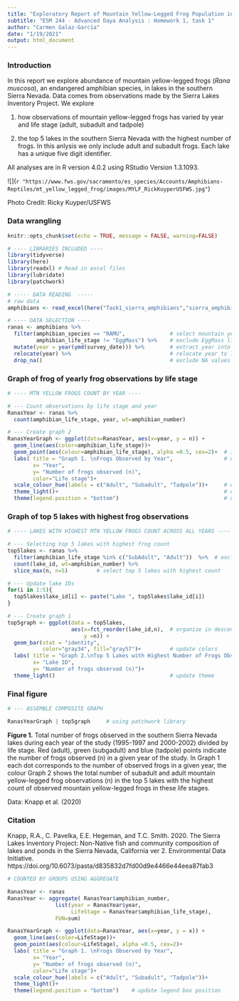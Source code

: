 ```yaml
---
title: "Exploratory Report of Mountain Yellow-Legged Frog Population in the Sierra Lakes"
subtitle: "ESM 244 - Advanced Daya Analysis : Homework 1, task 1"
author: "Carmen Galaz-García"
date: "1/19/2021"
output: html_document
---
```



### Introduction

In this report we explore abundance of mountain yellow-legged frogs (*Rana muscosa*), an endangered amphibian species, in lakes in the southern Sierra Nevada. 
Data comes from observations made by the Sierra Lakes Inventory Project. 
We explore 

(1) how observations of mountain yellow-legged frogs has varied by year and life stage (adult, subadult and tadpole)

(2) the top 5 lakes in the southern Sierra Nevada with the highest number of frogs. In this anlysis we only include adult and subadult frogs. Each lake has a unique five digit identifier. 

All analyses are in R version 4.0.2 using RStudio Version 1.3.1093.


![](`r "https://www.fws.gov/sacramento/es_species/Accounts/Amphibians-Reptiles/mt_yellow_legged_frog/images/MYLF_RickKuyperUSFWS.jpg"`)

Photo Credit: Ricky Kuyper/USFWS

### Data wrangling
```r
knitr::opts_chunk$set(echo = TRUE, message = FALSE, warning=FALSE)

# ---- LIBRARIES INCLUDED ----
library(tidyverse)
library(here)
library(readxl) # Read in excel files
library(lubridate) 
library(patchwork)
```


```r
# ----- DATA READING  -----
# raw data
amphibians <- read_excel(here("Task1_sierra_amphibians","sierra_amphibians.xlsx")) 

# ---- DATA SELECTION ----
ranas <- amphibians %>% 
  filter(amphibian_species == "RAMU",              # select mountain yellow-legged frog
         amphibian_life_stage != "EggMass") %>%    # exclude EggMass life stage
  mutate(year = year(ymd(survey_date))) %>%        # extract year into column
  relocate(year) %>%                               # relocate year to 1st column for easy reading
  drop_na()                                        # exclude NA values
```


### Graph of frog of yearly frog observations by life stage

```r
# ---- MTN YELLOW FROGS COUNT BY YEAR ----

# --- Count observations by life stage and year
RanasYear <- ranas %>% 
  count(amphibian_life_stage, year, wt=amphibian_number)

# --- Create graph 2
RanasYearGraph <- ggplot(data=RanasYear, aes(x=year, y = n)) +
  geom_line(aes(color=amphibian_life_stage))+
  geom_point(aes(colour=amphibian_life_stage), alpha =0.5, cex=2)+  # include pts of count/year
  labs( title = "Graph 1. \nFrogs Observed by Year",                # update labels
        x= "Year",
        y= "Number of frogs observed (n)",
        color="Life stage")+
  scale_colour_hue(labels = c("Adult", "Subadult", "Tadpole"))+     # update legend labels
  theme_light()+                                                    # update theme
  theme(legend.position = "bottom")                                 # update legend box position
```

### Graph of top 5 lakes with highest frog observations
```r
# ---- LAKES WITH HIGHEST MTN YELLOW FROGS COUNT ACROSS ALL YEARS ----

# --- Selecting top 5 lakes with highest frog count
top5lakes <- ranas %>% 
  filter(amphibian_life_stage %in% c("SubAdult", "Adult"))  %>%  # exclude tadpole life stage
  count(lake_id, wt=amphibian_number) %>% 
  slice_max(n, n=5)         # select top 5 lakes with highest count

# --- Update lake IDs
for(i in 1:5){
  top5lakes$lake_id[i] <- paste("Lake ", top5lakes$lake_id[i])
}

# --- Create graph 1
top5graph <- ggplot(data = top5lakes, 
                    aes(x=fct_reorder(lake_id,n),  # organize in descending order
                        y =n)) +
  geom_bar(stat = "identity",
           color="gray34", fill="gray57")+         # update colors
  labs( title = "Graph 2.\nTop 5 Lakes with Highest Number of Frogs Observed",
        x= "Lake ID",
        y= "Number of frogs observed (n)")+ 
  theme_light()                                    # update theme

```

### Final figure
```r
# --- ASSEMBLE COMPOSITE GRAPH

RanasYearGraph | top5graph     # using patchwork library
```
**Figure 1.** 
Total number of frogs observed in the southern Sierra Nevada lakes during each year of the study (1995-1997 and 2000-2002) divided by life stage. 
Red (adult), green (subgadult) and blue (tadpole) points indicate the number of frogs observed (n) in a given year of the study.
In Graph 1 each dot corresponds to the number of observed frogs in a given year, the colour 
Graph 2 shows the total number of subadult and adult mountain yellow-legged frog observations (n) in the top 5 lakes with the highest count of observed mountain yellow-legged frogs in these life stages. 

Data: Knapp et al. (2020)

### Citation

Knapp, R.A., C. Pavelka, E.E. Hegeman, and T.C. Smith. 2020. The Sierra Lakes Inventory Project: Non-Native fish and community composition of lakes and ponds in the Sierra Nevada, California ver 2. Environmental Data Initiative. https://doi.org/10.6073/pasta/d835832d7fd00d9e4466e44eea87fab3



```r

# COUNTED BY GROUPS USING AGGREGATE

RanasYear <- ranas
RanasYear <- aggregate( RanasYear$amphibian_number, 
               list(year = RanasYear$year, 
                    LifeStage = RanasYear$amphibian_life_stage),
               FUN=sum)

RanasYearGraph <- ggplot(data=RanasYear, aes(x=year, y = x)) +
  geom_line(aes(color=LifeStage))+
  geom_point(aes(colour=LifeStage), alpha =0.5, cex=2)+
  labs( title = "Graph 1. \nFrogs Observed by Year",
        x= "Year",
        y= "Number of frogs observed (n)",
        color="Life stage")+
  scale_colour_hue(labels = c("Adult", "Subadult", "Tadpole"))+
  theme_light()+
  theme(legend.position = "bottom")    # update legend box position

```


